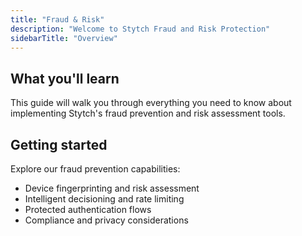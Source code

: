 ```yaml
---
title: "Fraud & Risk"
description: "Welcome to Stytch Fraud and Risk Protection"
sidebarTitle: "Overview"
---
```


## What you'll learn

This guide will walk you through everything you need to know about implementing Stytch's fraud prevention and risk assessment tools.

## Getting started

Explore our fraud prevention capabilities:
- Device fingerprinting and risk assessment
- Intelligent decisioning and rate limiting
- Protected authentication flows
- Compliance and privacy considerations
